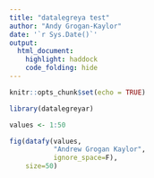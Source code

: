 ```yaml
---
title: "datalegreya test"
author: "Andy Grogan-Kaylor"
date: '`r Sys.Date()`'
output: 
  html_document: 
    highlight: haddock
    code_folding: hide
---
```


```r

knitr::opts_chunk$set(echo = TRUE)

```

```r

library(datalegreyar)

values <- 1:50 

fig(datafy(values, 
           "Andrew Grogan Kaylor",
           ignore_space=F), 
    size=50)

```

